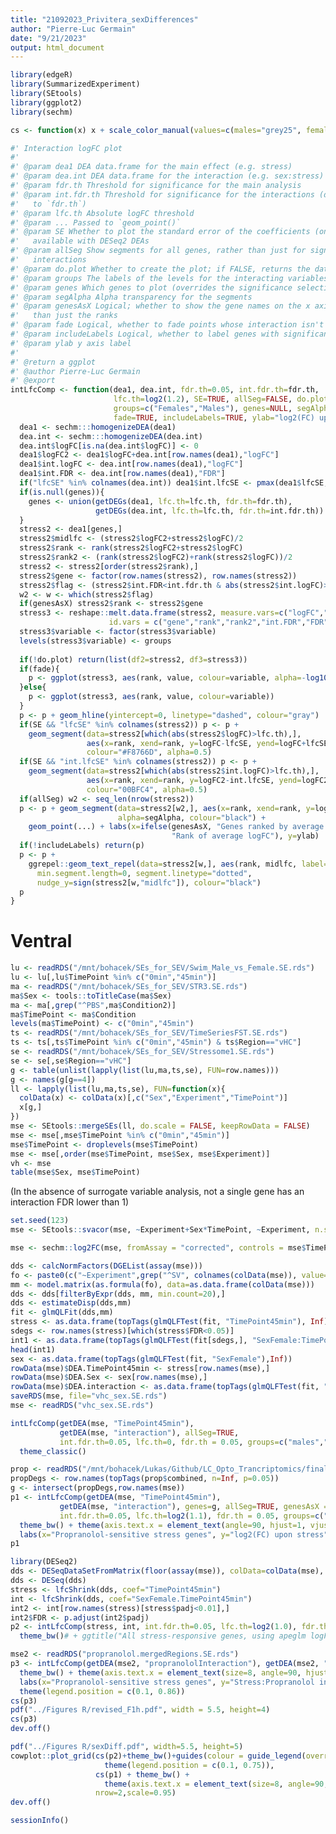 ```yaml
---
title: "21092023_Privitera_sexDifferences"
author: "Pierre-Luc Germain"
date: "9/21/2023"
output: html_document
---
```



```r
library(edgeR)
library(SummarizedExperiment)
library(SEtools)
library(ggplot2)
library(sechm)

cs <- function(x) x + scale_color_manual(values=c(males="grey25", females="darkseagreen",Males="grey25", Females="darkseagreen")) + labs(color="Sex")
```


```r
#' Interaction logFC plot
#'
#' @param dea1 DEA data.frame for the main effect (e.g. stress)
#' @param dea.int DEA data.frame for the interaction (e.g. sex:stress)
#' @param fdr.th Threshold for significance for the main analysis
#' @param int.fdr.th Threshold for significance for the interactions (defaults 
#'   to `fdr.th`)
#' @param lfc.th Absolute logFC threshold
#' @param ... Passed to `geom_point()`
#' @param SE Whether to plot the standard error of the coefficients (only 
#'   available with DESeq2 DEAs
#' @param allSeg Show segments for all genes, rather than just for significant
#'   interactions
#' @param do.plot Whether to create the plot; if FALSE, returns the data.frame
#' @param groups The labels of the levels for the interacting variables
#' @param genes Which genes to plot (overrides the significance selection)
#' @param segAlpha Alpha transparency for the segments
#' @param genesAsX Logical; whether to show the gene names on the x axis, rather
#'   than just the ranks
#' @param fade Logical, whether to fade points whose interaction isn't significant
#' @param includeLabels Logical, whether to label genes with significant interaction
#' @param ylab y axis label
#'
#' @return a ggplot
#' @author Pierre-Luc Germain
#' @export
intLfcComp <- function(dea1, dea.int, fdr.th=0.05, int.fdr.th=fdr.th, ..., 
                       lfc.th=log2(1.2), SE=TRUE, allSeg=FALSE, do.plot=TRUE,
                       groups=c("Females","Males"), genes=NULL, segAlpha=0.5, genesAsX=FALSE,
                       fade=TRUE, includeLabels=TRUE, ylab="log2(FC) upon stress"){
  dea1 <- sechm:::homogenizeDEA(dea1)
  dea.int <- sechm:::homogenizeDEA(dea.int)
  dea.int$logFC[is.na(dea.int$logFC)] <- 0
  dea1$logFC2 <- dea1$logFC+dea.int[row.names(dea1),"logFC"]
  dea1$int.logFC <- dea.int[row.names(dea1),"logFC"]
  dea1$int.FDR <- dea.int[row.names(dea1),"FDR"]
  if("lfcSE" %in% colnames(dea.int)) dea1$int.lfcSE <- pmax(dea1$lfcSE,dea.int[row.names(dea1),"lfcSE"])
  if(is.null(genes)){
    genes <- union(getDEGs(dea1, lfc.th=lfc.th, fdr.th=fdr.th),
                   getDEGs(dea.int, lfc.th=lfc.th, fdr.th=int.fdr.th))
  }
  stress2 <- dea1[genes,]
  stress2$midlfc <- (stress2$logFC2+stress2$logFC)/2
  stress2$rank <- rank(stress2$logFC2+stress2$logFC)
  stress2$rank2 <- (rank(stress2$logFC2)+rank(stress2$logFC))/2
  stress2 <- stress2[order(stress2$rank),]
  stress2$gene <- factor(row.names(stress2), row.names(stress2))
  stress2$flag <- (stress2$int.FDR<int.fdr.th & abs(stress2$int.logFC)>lfc.th)
  w2 <- w <- which(stress2$flag)
  if(genesAsX) stress2$rank <- stress2$gene
  stress3 <- reshape::melt.data.frame(stress2, measure.vars=c("logFC","logFC2"),
                      id.vars = c("gene","rank","rank2","int.FDR","FDR","flag"))
  stress3$variable <- factor(stress3$variable)
  levels(stress3$variable) <- groups
  
  if(!do.plot) return(list(df2=stress2, df3=stress3))
  if(fade){
    p <- ggplot(stress3, aes(rank, value, colour=variable, alpha=-log10(int.FDR)))
  }else{
    p <- ggplot(stress3, aes(rank, value, colour=variable))
  }
  p <- p + geom_hline(yintercept=0, linetype="dashed", colour="gray")
  if(SE && "lfcSE" %in% colnames(stress2)) p <- p + 
    geom_segment(data=stress2[which(abs(stress2$logFC)>lfc.th),],
                 aes(x=rank, xend=rank, y=logFC-lfcSE, yend=logFC+lfcSE),
                 colour="#F8766D", alpha=0.5)
  if(SE && "int.lfcSE" %in% colnames(stress2)) p <- p + 
    geom_segment(data=stress2[which(abs(stress2$int.logFC)>lfc.th),],
                 aes(x=rank, xend=rank, y=logFC2-int.lfcSE, yend=logFC2+int.lfcSE),
                 colour="00BFC4", alpha=0.5)
  if(allSeg) w2 <- seq_len(nrow(stress2))
  p <- p + geom_segment(data=stress2[w2,], aes(x=rank, xend=rank, y=logFC, yend=logFC2),
                        alpha=segAlpha, colour="black") + 
    geom_point(...) + labs(x=ifelse(genesAsX, "Genes ranked by average logFC",
                                    "Rank of average logFC"), y=ylab)
  if(!includeLabels) return(p)
  p <- p +
    ggrepel::geom_text_repel(data=stress2[w,], aes(rank, midlfc, label=gene), 
      min.segment.length=0, segment.linetype="dotted",
      nudge_y=sign(stress2[w,"midlfc"]), colour="black")
  p
}
```



# Ventral

```r
lu <- readRDS("/mnt/bohacek/SEs_for_SEV/Swim_Male_vs_Female.SE.rds")
lu <- lu[,lu$TimePoint %in% c("0min","45min")]
ma <- readRDS("/mnt/bohacek/SEs_for_SEV/STR3.SE.rds")
ma$Sex <- tools::toTitleCase(ma$Sex)
ma <- ma[,grep("^PBS",ma$Condition2)]
ma$TimePoint <- ma$Condition
levels(ma$TimePoint) <- c("0min","45min")
ts <- readRDS("/mnt/bohacek/SEs_for_SEV/TimeSeriesFST.SE.rds")
ts <- ts[,ts$TimePoint %in% c("0min","45min") & ts$Region=="vHC"]
se <- readRDS("/mnt/bohacek/SEs_for_SEV/Stressome1.SE.rds")
se <- se[,se$Region=="vHC"]
g <- table(unlist(lapply(list(lu,ma,ts,se), FUN=row.names)))
g <- names(g[g==4])
ll <- lapply(list(lu,ma,ts,se), FUN=function(x){
  colData(x) <- colData(x)[,c("Sex","Experiment","TimePoint")]
  x[g,]
})
mse <- SEtools::mergeSEs(ll, do.scale = FALSE, keepRowData = FALSE)
mse <- mse[,mse$TimePoint %in% c("0min","45min")]
mse$TimePoint <- droplevels(mse$TimePoint)
mse <- mse[,order(mse$TimePoint, mse$Sex, mse$Experiment)]
vh <- mse
table(mse$Sex, mse$TimePoint)
```

(In the absence of surrogate variable analysis, not a single gene has an interaction FDR lower than 1)

```r
set.seed(123)
mse <- SEtools::svacor(mse, ~Experiment+Sex*TimePoint, ~Experiment, n.sv=3)
```

```r
mse <- sechm::log2FC(mse, fromAssay = "corrected", controls = mse$TimePoint=="0min", isLog=TRUE)
```

```r
dds <- calcNormFactors(DGEList(assay(mse)))
fo <- paste0(c("~Experiment",grep("^SV", colnames(colData(mse)), value=TRUE), "Sex*TimePoint"), collapse="+")
mm <- model.matrix(as.formula(fo), data=as.data.frame(colData(mse)))
dds <- dds[filterByExpr(dds, mm, min.count=20),]
dds <- estimateDisp(dds,mm)
fit <- glmQLFit(dds,mm)
stress <- as.data.frame(topTags(glmQLFTest(fit, "TimePoint45min"), Inf))
sdegs <- row.names(stress)[which(stress$FDR<0.05)]
int1 <- as.data.frame(topTags(glmQLFTest(fit[sdegs,], "SexFemale:TimePoint45min"), Inf))
head(int1)
sex <- as.data.frame(topTags(glmQLFTest(fit, "SexFemale"),Inf))
rowData(mse)$DEA.TimePoint45min <- stress[row.names(mse),]
rowData(mse)$DEA.Sex <- sex[row.names(mse),]
rowData(mse)$DEA.interaction <- as.data.frame(topTags(glmQLFTest(fit, "SexFemale:TimePoint45min"), Inf))[row.names(mse),]
saveRDS(mse, file="vhc_sex.SE.rds")
mse <- readRDS("vhc_sex.SE.rds")
```


```r
intLfcComp(getDEA(mse, "TimePoint45min"),
           getDEA(mse, "interaction"), allSeg=TRUE,
           int.fdr.th=0.05, lfc.th=0, fdr.th = 0.05, groups=c("males","females"), fade=FALSE) +
  theme_classic()
```



```r
prop <- readRDS("/mnt/bohacek/Lukas/Github/LC_Opto_Trancriptomics/final_data/propInteractions.rds")
propDegs <- row.names(topTags(prop$combined, n=Inf, p=0.05))
g <- intersect(propDegs,row.names(mse))
p1 <- intLfcComp(getDEA(mse, "TimePoint45min"),
           getDEA(mse, "interaction"), genes=g, allSeg=TRUE, genesAsX = TRUE,
           int.fdr.th=0.05, lfc.th=log2(1.1), fdr.th = 0.05, groups=c("Males","Females"), fade=FALSE) + 
  theme_bw() + theme(axis.text.x = element_text(angle=90, hjust=1, vjust=0.5)) + 
  labs(x="Propranolol-sensitive stress genes", y="log2(FC) upon stress")
p1
```



```r
library(DESeq2)
dds <- DESeqDataSetFromMatrix(floor(assay(mse)), colData=colData(mse), design=mm)
dds <- DESeq(dds)
stress <- lfcShrink(dds, coef="TimePoint45min")
int <- lfcShrink(dds, coef="SexFemale.TimePoint45min")
int2 <- int[row.names(stress)[stress$padj<0.01],]
int2$FDR <- p.adjust(int2$padj)
p2 <- intLfcComp(stress, int, int.fdr.th=0.05, lfc.th=log2(1.0), fdr.th = 0.01, groups=c("males","females"), fade=FALSE, size=1) + 
  theme_bw()# + ggtitle("All stress-responsive genes, using apeglm logFC shrinkage")
```



```r
mse2 <- readRDS("propranolol.mergedRegions.SE.rds")
p3 <- intLfcComp(getDEA(mse2, "propranololInteraction"), getDEA(mse2, "propranololInteractionFemales"), genes=propDegs, allSeg=TRUE, int.fdr.th=0.05, lfc.th=0.05, fdr.th = 0.05, groups=c("males","females"), fade=FALSE, segAlpha = 0.3, genesAsX = TRUE) + 
  theme_bw() + theme(axis.text.x = element_text(size=8, angle=90, hjust=1, vjust=0.5)) +
  labs(x="Propranolol-sensitive stress genes", y="Stress:Propranolol interaction log2(FC)") +
  theme(legend.position = c(0.1, 0.86))
cs(p3)
pdf("../Figures R/revised_F1h.pdf", width = 5.5, height=4)
cs(p3)
dev.off()
```

```r
pdf("../Figures R/sexDiff.pdf", width=5.5, height=5)
cowplot::plot_grid(cs(p2)+theme_bw()+guides(colour = guide_legend(override.aes = list(size=3)))+
                     theme(legend.position = c(0.1, 0.75)),
                   cs(p1) + theme_bw() + 
                     theme(axis.text.x = element_text(size=8, angle=90, hjust=1, vjust=0.5), legend.position = "none"), 
                   nrow=2,scale=0.95)
dev.off()
```


```r
sessionInfo()
```


